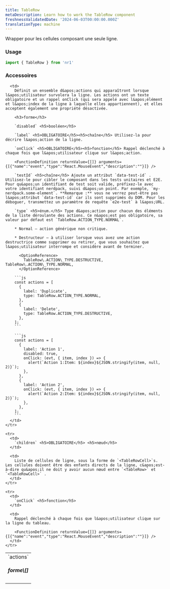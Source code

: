 ```yaml
---
title: TableRow
metaDescription: Learn how to work the TableRow component
freshnessValidatedDate: '2024-06-03T00:00:00.000Z'
translationType: machine
---
```


Wrapper pour les cellules composant une seule ligne.

### Usage

```js
import { TableRow } from 'nr1'
```

### Accessoires

<table>
  <tbody>
    <tr>
      <td>
        `actions` <h5>forme\[]</h5>
      </td>

      <td>
        Définit un ensemble d&apos;actions qui apparaîtront lorsque l&apos;utilisateur survolera la ligne. Les actions ont un texte obligatoire et un rappel onClick (qui sera appelé avec l&apos;élément et l&apos;index de la ligne à laquelle elles appartiennent), et elles acceptent également une propriété désactivée.

        <h3>forme</h3>

        `disabled` <h5>booléen</h5>

        `label` <h5>OBLIGATOIRE</h5><h5>chaîne</h5> Utilisez-la pour décrire l&apos;action de la ligne.

        `onClick` <h5>OBLIGATOIRE</h5><h5>fonction</h5> Rappel déclenché à chaque fois que l&apos;utilisateur clique sur l&apos;action.

        <FunctionDefinition returnValue={[]} arguments={[{"name":"event","type":"React.MouseEvent","description":""}]} />

        `testId` <h5>chaîne</h5> Ajoute un attribut `data-test-id` . Utilisez-le pour cibler le composant dans les tests unitaires et E2E. Pour qu&apos;un identifiant de test soit valide, préfixez-le avec votre identifiant nerdpack, suivi d&apos;un point. Par exemple, `my-nerdpack.some-element`. **Remarque :** vous ne verrez peut-être pas l&apos;attribut `data-test-id` car ils sont supprimés du DOM. Pour les déboguer, transmettez un paramètre de requête `e2e-test` à l&apos;URL.

        `type` <h5>énum.</h5> Type d&apos;action pour chacun des éléments de la liste déroulante des actions. Ce n&apos;est pas obligatoire, sa valeur par défaut est `TableRow.ACTION_TYPE.NORMAL`.

        * Normal — action générique non critique.

        * Destructeur — à utiliser lorsque vous avez une action destructrice comme supprimer ou retirer, que vous souhaitez que l&apos;utilisateur interrompe et considère avant de terminer.

          <OptionReference>
            TableRow\.ACTION\_TYPE.DESTRUCTIVE, TableRow\.ACTION\_TYPE.NORMAL,
          </OptionReference>

        ```js
        const actions = [
          {
            label: 'Duplicate',
            type: TableRow.ACTION_TYPE.NORMAL,
          },
          {
            label: 'Delete',
            type: TableRow.ACTION_TYPE.DESTRUCTIVE,
          },
        ];
        ```

        ```js
        const actions = [
          {
            label: 'Action 1',
            disabled: true,
            onClick: (evt, { item, index }) => {
              alert(`Action 1:Item: ${index}${JSON.stringify(item, null, 2)}`);
            },
          },
          {
            label: 'Action 2',
            onClick: (evt, { item, index }) => {
              alert(`Action 2:Item: ${index}${JSON.stringify(item, null, 2)}`);
            },
          },
        ];
        ```
      </td>
    </tr>

    <tr>
      <td>
        `children` <h5>OBLIGATOIRE</h5> <h5>nœud</h5>
      </td>

      <td>
        Liste de cellules de ligne, sous la forme de `<TableRowCell>`s. Les cellules doivent être des enfants directs de la ligne, c&apos;est-à-dire qu&apos;il ne doit y avoir aucun nœud entre `<TableRow>` et `<TableRowCell>` .
      </td>
    </tr>

    <tr>
      <td>
        `onClick` <h5>fonction</h5>
      </td>

      <td>
        Rappel déclenché à chaque fois que l&apos;utilisateur clique sur la ligne du tableau.

        <FunctionDefinition returnValue={[]} arguments={[{"name":"event","type":"React.MouseEvent","description":""}]} />
      </td>
    </tr>
  </tbody>
</table>